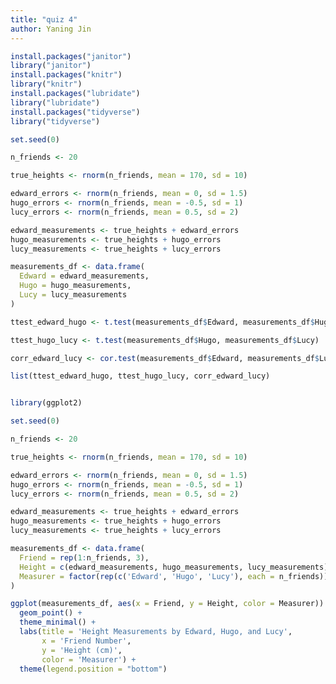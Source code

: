 ```yaml
---
title: "quiz 4"
author: Yaning Jin
---
```


```r
install.packages("janitor")
library("janitor")
install.packages("knitr")
library("knitr")
install.packages("lubridate")
library("lubridate")
install.packages("tidyverse")
library("tidyverse")


```

```r
set.seed(0) 

n_friends <- 20

true_heights <- rnorm(n_friends, mean = 170, sd = 10)

edward_errors <- rnorm(n_friends, mean = 0, sd = 1.5)
hugo_errors <- rnorm(n_friends, mean = -0.5, sd = 1)
lucy_errors <- rnorm(n_friends, mean = 0.5, sd = 2)

edward_measurements <- true_heights + edward_errors
hugo_measurements <- true_heights + hugo_errors
lucy_measurements <- true_heights + lucy_errors

measurements_df <- data.frame(
  Edward = edward_measurements,
  Hugo = hugo_measurements,
  Lucy = lucy_measurements
)

ttest_edward_hugo <- t.test(measurements_df$Edward, measurements_df$Hugo)

ttest_hugo_lucy <- t.test(measurements_df$Hugo, measurements_df$Lucy)

corr_edward_lucy <- cor.test(measurements_df$Edward, measurements_df$Lucy)

list(ttest_edward_hugo, ttest_hugo_lucy, corr_edward_lucy)



```


```r
library(ggplot2)

set.seed(0) 

n_friends <- 20

true_heights <- rnorm(n_friends, mean = 170, sd = 10)

edward_errors <- rnorm(n_friends, mean = 0, sd = 1.5)
hugo_errors <- rnorm(n_friends, mean = -0.5, sd = 1)
lucy_errors <- rnorm(n_friends, mean = 0.5, sd = 2)

edward_measurements <- true_heights + edward_errors
hugo_measurements <- true_heights + hugo_errors
lucy_measurements <- true_heights + lucy_errors

measurements_df <- data.frame(
  Friend = rep(1:n_friends, 3),
  Height = c(edward_measurements, hugo_measurements, lucy_measurements),
  Measurer = factor(rep(c('Edward', 'Hugo', 'Lucy'), each = n_friends))
)

ggplot(measurements_df, aes(x = Friend, y = Height, color = Measurer)) +
  geom_point() +
  theme_minimal() +
  labs(title = 'Height Measurements by Edward, Hugo, and Lucy',
       x = 'Friend Number',
       y = 'Height (cm)',
       color = 'Measurer') +
  theme(legend.position = "bottom")

```

